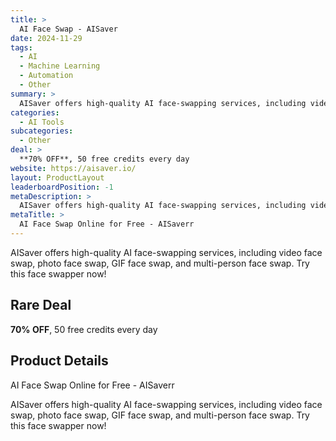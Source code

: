 ```yaml
---
title: >
  AI Face Swap - AISaver
date: 2024-11-29
tags:
  - AI
  - Machine Learning
  - Automation
  - Other
summary: >
  AISaver offers high-quality AI face-swapping services, including video face swap, photo face swap, GIF face swap, and multi-person face swap. Try this face swapper now!
categories:
  - AI Tools
subcategories:
  - Other
deal: >
  **70% OFF**, 50 free credits every day
website: https://aisaver.io/
layout: ProductLayout
leaderboardPosition: -1
metaDescription: >
  AISaver offers high-quality AI face-swapping services, including video face swap, photo face swap, GIF face swap, and multi-person face swap. Try this face swapper now!
metaTitle: >
  AI Face Swap Online for Free - AISaverr
---
```

AISaver offers high-quality AI face-swapping services, including video face swap, photo face swap, GIF face swap, and multi-person face swap. Try this face swapper now!

## Rare Deal

**70% OFF**, 50 free credits every day

## Product Details

AI Face Swap Online for Free - AISaverr

AISaver offers high-quality AI face-swapping services, including video face swap, photo face swap, GIF face swap, and multi-person face swap. Try this face swapper now!
